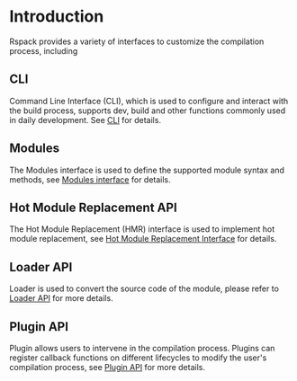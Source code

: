 # Introduction

Rspack provides a variety of interfaces to customize the compilation process, including

## CLI

Command Line Interface (CLI), which is used to configure and interact with the build process, supports dev, build and other functions commonly used in daily development. See [CLI](/api/cli) for details.

## Modules

The Modules interface is used to define the supported module syntax and methods, see [Modules interface](/api/modules) for details.

## Hot Module Replacement API

The Hot Module Replacement (HMR) interface is used to implement hot module replacement, see [Hot Module Replacement Interface](/api/hmr) for details.

## Loader API

Loader is used to convert the source code of the module, please refer to [Loader API](/api/loader-api) for more details.

## Plugin API

Plugin allows users to intervene in the compilation process. Plugins can register callback functions on different lifecycles to modify the user's compilation process, see [Plugin API](/api/plugin-api) for more details.
